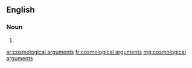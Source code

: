 ==English==

===Noun===
{{head|en|plural}}

# {{plural of|cosmological argument|lang=en|nocat=1}}

[[ar:cosmological arguments]]
[[fr:cosmological arguments]]
[[mg:cosmological arguments]]